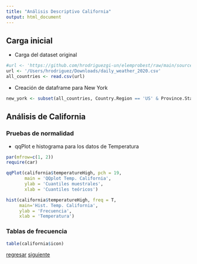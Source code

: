 ```yaml
---
title: "Análisis Descriptivo California"
output: html_document
---
```


## Carga inicial

* Carga del dataset original
```r
#url <- 'https://github.com/hrodriguezgi-un/elemprobest/raw/main/sources/daily_weather_2020.csv'
url <- '/Users/hrodriguez/Downloads/daily_weather_2020.csv'
all_countries <- read.csv(url)
```

* Creación de dataframe para New York
```r
new_york <- subset(all_countries, Country.Region == 'US' & Province.State == 'New York')
```

## Análisis de California
### Pruebas de normalidad
* qqPlot e histograma para los datos de Temperatura
```r
par(mfrow=c(1, 2))
require(car)

qqPlot(california$temperatureHigh, pch = 19,
       main = 'QQplot Temp. California',
       ylab = 'Cuantiles muestrales',
       xlab = 'Cuantiles teóricos')

hist(california$temperatureHigh, freq = T,
     main='Hist. Temp. California',
     ylab = 'Frecuencia',
     xlab = 'Temperatura')
```
### Tablas de frecuencia
```r
table(california$icon)
```


[regresar](https://hrodriguezgi-un.github.io/elemprobest/descripcion_bbdd)
[siguiente](https://hrodriguezgi-un.github.io/elemprobest/descriptivo_newyork)